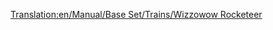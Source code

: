 [[Translation:en/Manual/Base Set/Trains/Wizzowow Rocketeer]]
{{ru/Manual/Base Set/Trains/Поезда|Image=[[File:en/Manual/Base Set/Trains/Wizzowowrocketeer.png]]
|Name=Wizzowow Rocketeer
|Cost=£ 82031 (4101550 р.)
|Speed=482 км/ч (300 миль/ч)
|Weight=120 т
|Power=10000 л.с. (7457 кВт)
|Annual=£ 3515 (175750 р.)
|Designed=2022
|Lifespan=20
|Capacity=нет
|Description=Единственный маглев в игрушечном климате. 
|Real-life=Вымышленный
}}